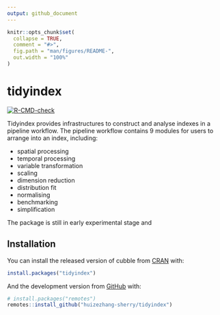 ```yaml
---
output: github_document
---
```


```r
knitr::opts_chunk$set(
  collapse = TRUE,
  comment = "#>",
  fig.path = "man/figures/README-",
  out.width = "100%"
)
```

# tidyindex

<!-- badges: start -->
[![R-CMD-check](https://github.com/huizezhang-sherry/tidyindex/workflows/R-CMD-check/badge.svg)](https://github.com/huizezhang-sherry/tidyindex/actions)
<!-- badges: end -->

Tidyindex provides infrastructures to construct and analyse indexes in a pipeline workflow. 
The pipeline workflow contains 9 modules for users to arrange into an index, including: 

  - spatial processing
  - temporal processing
  - variable transformation
  - scaling
  - dimension reduction
  - distribution fit 
  - normalising
  - benchmarking
  - simplification

The package is still in early experimental stage and 

## Installation
 
You can install the released version of cubble from [CRAN](https://CRAN.R-project.org) with:

``` r
install.packages("tidyindex")
```

And the development version from [GitHub](https://github.com/) with:

``` r
# install.packages("remotes")
remotes::install_github("huizezhang-sherry/tidyindex")
```
